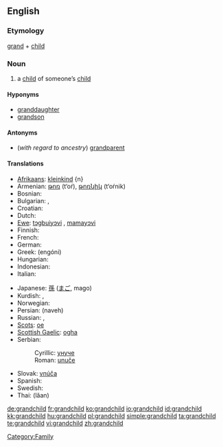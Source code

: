 ==English==

===Etymology===
[[grand]] + [[child]]

===Noun===
{{wikipedia}}
{{en-noun|grandchildren}}

# a [[child]] of someone’s [[child]]

====Hyponyms====
* [[granddaughter]]
* [[grandson]]

====Antonyms====
* (''with regard to ancestry'') [[grandparent]]

====Translations====
{{trans-top|child of someone’s child}}
* [[Afrikaans]]: [[kleinkind]] {n}
* Armenian: [[թոռ]] (t‘oŕ), [[թոռնիկ]] (t‘oŕnik)
* Bosnian: {{t-|bs|unuče|n}}
* Bulgarian: {{t-|bg|внук|m|sc=Cyrl}}, {{t-|bg|внучка|f|sc=Cyrl}}
* Croatian: {{t-|hr|unuče|n}}
* Dutch: {{t+|nl|kleinkind|n}}
* [[Ewe]]: [[tɔgbuiyɔvi]] {{n}}, [[mamayɔvi]] {{n}}
* Finnish: {{t-|fi|lapsenlapsi}}
* French: {{t+|fr|petit-enfant|m}}
* German: {{t+|de|Enkelkind|n}}
* Greek: {{t+|el|εγγόνι|n|sc=Grek}} (engóni)
* Hungarian: {{t+|hu|unoka}}
* Indonesian: {{t-|id|cucu|xs=Indonesian}}
* Italian: {{t-|it|nipote|m|f}}
{{trans-mid}}
* Japanese: [[孫]] ([[まご]], mago)
* Kurdish: {{t+|ku|nevî}}, {{t+|ku|torin}}
* Norwegian: {{t+|no|barnebarn}}
* Persian: {{fa-Arab|[[نوه]]}} (naveh)
* Russian: {{t+|ru|внук|m|tr=vnuk|sc=Cyrl}}, {{t+|ru|внучка|f|tr=vnúčka|sc=Cyrl}}
* [[Scots]]: [[oe#Scots|oe]]
* [[Scottish Gaelic]]: [[ogha]] {{m}}
* Serbian:
*: Cyrillic: [[унуче#Serbian|унуче]] {{n}}
*: Roman: [[unuče#Serbian|unuče]] {{n}}
* Slovak: [[vnúča]] {{n}}
* Spanish: {{t-|es|nieto}}
* Swedish: {{t+|sv|barnbarn|n}}
* Thai: {{Thai|[[หลาน]]}} (lăan)
{{trans-bottom}}

[[Category:Family]]

[[de:grandchild]]
[[fr:grandchild]]
[[ko:grandchild]]
[[io:grandchild]]
[[id:grandchild]]
[[kk:grandchild]]
[[hu:grandchild]]
[[pl:grandchild]]
[[simple:grandchild]]
[[ta:grandchild]]
[[te:grandchild]]
[[vi:grandchild]]
[[zh:grandchild]]